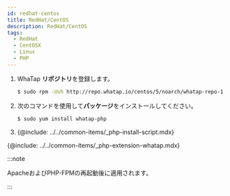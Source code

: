 ```yaml
---
id: redhat-centos
title: RedHat/CentOS
description: RedHat/CentOS
tags:
  - RedHat
  - CentOSX
  - Linux
  - PHP
---
```


1.  WhaTap **リポジトリ**を登録します。

    ```bash title=SH
    $ sudo rpm -Uvh http://repo.whatap.io/centos/5/noarch/whatap-repo-1.0-1.noarch.rpm
    ```

2.  次のコマンドを使用して**パッケージ**をインストールしてください。 

    ```bash title=SH
    $ sudo yum install whatap-php
    ```

3.  {@include: ../../common-items/_php-install-script.mdx}

{@include: ../../common-items/_php-extension-whatap.mdx}

:::note

ApacheおよびPHP-FPMの再起動後に適用されます。

:::


<!-- 4. Apache 및 PHP-FPM 다시 시작 후 적용됩니다. -->

<!-- PHP 확장 모듈 및 whatap-php 서비스 데몬을 설치하세요. -->
